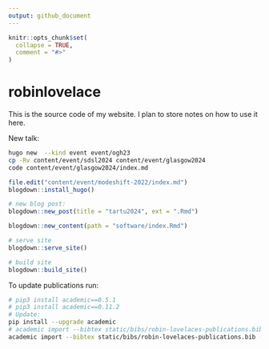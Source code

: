 ```yaml
---
output: github_document
---
```


<!-- README.md is generated from README.Rmd. Please edit that file -->

```r
knitr::opts_chunk$set(
  collapse = TRUE,
  comment = "#>"
)
```


# robinlovelace

This is the source code of my website.
I plan to store notes on how to use it here.

New talk:


```bash
hugo new  --kind event event/ogh23
cp -Rv content/event/sdsl2024 content/event/glasgow2024
code content/event/glasgow2024/index.md
```

```r
file.edit("content/event/modeshift-2022/index.md")
blogdown::install_hugo()

# new blog post:
blogdown::new_post(title = "tartu2024", ext = ".Rmd")

blogdown::new_content(path = "software/index.Rmd")

# serve site
blogdown::serve_site()

# build site
blogdown::build_site()
```

To update publications run:

```bash
# pip3 install academic==0.5.1
# pip3 install academic==0.11.2
# Update:
pip install --upgrade academic
# academic import --bibtex static/bibs/robin-lovelaces-publications.bib
academic import --bibtex static/bibs/robin-lovelaces-publications.bib --over
```



